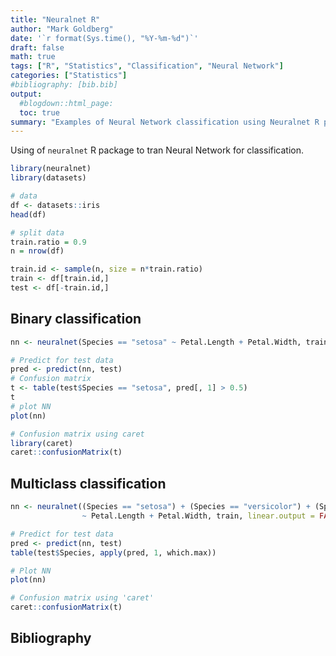 ```yaml
---
title: "Neuralnet R"
author: "Mark Goldberg"
date: '`r format(Sys.time(), "%Y-%m-%d")`'
draft: false
math: true
tags: ["R", "Statistics", "Classification", "Neural Network"]
categories: ["Statistics"]
#bibliography: [bib.bib]
output:
  #blogdown::html_page:
  toc: true
summary: "Examples of Neural Network classification using Neuralnet R package."
---
```


Using of `neuralnet` R package to tran Neural Network for classification.  
```r
library(neuralnet)
library(datasets)

# data
df <- datasets::iris
head(df)

# split data
train.ratio = 0.9
n = nrow(df)

train.id <- sample(n, size = n*train.ratio)
train <- df[train.id,]
test <- df[-train.id,]
```
## Binary classification
```r
nn <- neuralnet(Species == "setosa" ~ Petal.Length + Petal.Width, train, linear.output = FALSE)

# Predict for test data
pred <- predict(nn, test)
# Confusion matrix
t <- table(test$Species == "setosa", pred[, 1] > 0.5)
t
# plot NN
plot(nn)

# Confusion matrix using caret
library(caret)
caret::confusionMatrix(t)
```

## Multiclass classification
```r
nn <- neuralnet((Species == "setosa") + (Species == "versicolor") + (Species == "virginica") 
                ~ Petal.Length + Petal.Width, train, linear.output = FALSE)

# Predict for test data
pred <- predict(nn, test)
table(test$Species, apply(pred, 1, which.max))

# Plot NN
plot(nn)

# Confusion matrix using 'caret'
caret::confusionMatrix(t)
```

## Bibliography
